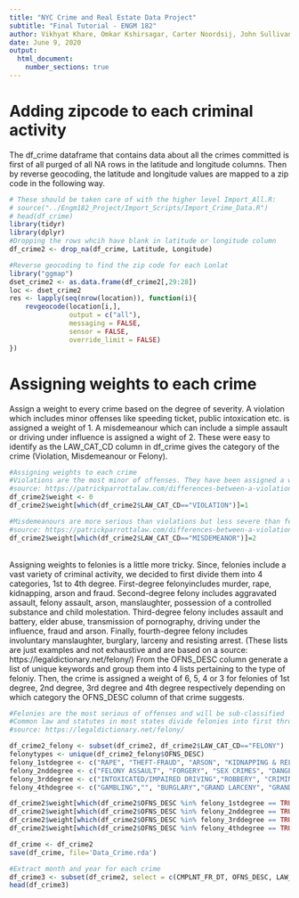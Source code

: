 ```yaml
---
title: "NYC Crime and Real Estate Data Project"
subtitle: "Final Tutorial - ENGM 182"
author: Vikhyat Khare, Omkar Kshirsagar, Carter Noordsij, John Sullivan
date: June 9, 2020
output:
  html_document:
    number_sections: true
---
```

# Adding zipcode to each criminal activity
The df_crime dataframe that contains data about all the crimes committed is first of all purged of all NA rows in the latitude and longitude columns. Then by reverse geocoding, the latitude and longitude values are mapped to a zip code in the following way.

```r
# These should be taken care of with the higher level Import_All.R:
# source("../Engm182_Project/Import_Scripts/Import_Crime_Data.R")
# head(df_crime)
library(tidyr)
library(dplyr)
#Dropping the rows whcih have blank in latitude or longitude column
df_crime2 <- drop_na(df_crime, Latitude, Longitude)

#Reverse geocoding to find the zip code for each Lonlat
library("ggmap")
dset_crime2 <- as.data.frame(df_crime2[,29:28]) 
loc <- dset_crime2
res <- lapply(seq(nrow(location)), function(i){ 
    revgeocode(location[i,], 
               output = c("all"), 
               messaging = FALSE, 
               sensor = FALSE, 
               override_limit = FALSE)
})
```

# Assigning weights to each crime
Assign a weight to every crime based on the degree of severity. A violation which includes minor offenses like speeding ticket, public intoxication etc. is assigned a weight of 1. A misdemeanour which can include a simple assault or driving under influence is assigned a wight of 2. These were easy to identify as the LAW_CAT_CD column in df_crime gives the category of the crime (Violation, Misdemeanour or Felony).

```r
#Assigning weights to each crime
#Violations are the most minor of offenses. They have been assigned a weight of 1
#source: https://patrickparrottalaw.com/differences-between-a-violation-a-misdemeanor-and-a-felony/
df_crime2$weight <- 0
df_crime2$weight[which(df_crime2$LAW_CAT_CD=="VIOLATION")]=1

#Misdemeanours are more serious than violations but less severe than felonies, they can carry up to a year in jail and have score of 2
#source: https://patrickparrottalaw.com/differences-between-a-violation-a-misdemeanor-and-a-felony/
df_crime2$weight[which(df_crime2$LAW_CAT_CD=="MISDEMEANOR")]=2
```
<br/>
Assigning weights to felonies is a little more tricky. Since, felonies include a vast variety of criminal activity, we decided to first divide them into 4 categories, 1st to 4th degree. First-degree felonyincludes murder, rape, kidnapping, arson and fraud. Second-degree felony includes aggravated assault, felony assault, arson, manslaughter, possession of a controlled substance and child molestation. Third-degree felony includes assault and battery, elder abuse, transmission of pornography, driving under the influence, fraud and arson. Finally, fourth-degree felony includes involuntary manslaughter, burglary, larceny and resisting arrest. (These lists are just examples and not exhaustive and are based on a source: https://legaldictionary.net/felony/) From the OFNS_DESC column generate a list of unique keywords and group them into 4 lists pertaining to the type of feloniy. Then, the crime is assigned a weight of 6, 5, 4 or 3 for felonies of 1st degree, 2nd degree, 3rd degree and 4th degree respectively depending on which category the OFNS_DESC column of that crime suggests.
```r
#Felonies are the most serious of offenses and will be sub-classified
#Common law and statutes in most states divide felonies into first through fourth degree felonies, each carrying decreasing penalties
#source: https://legaldictionary.net/felony/

df_crime2_felony <- subset(df_crime2, df_crime2$LAW_CAT_CD=="FELONY")
felonytypes <- unique(df_crime2_felony$OFNS_DESC)
felony_1stdegree <- c("RAPE", "THEFT-FRAUD", "ARSON", "KIDNAPPING & RELATED OFFENSES", "MURDER & NON-NEGL. MANSLAUGHTER", "KIDNAPPING", "KIDNAPPING AND RELATED OFFENSES", "NYS LAWS-UNCLASSIFIED FELONY" )
felony_2nddegree <- c("FELONY ASSAULT", "FORGERY", "SEX CRIMES", "DANGEROUS DRUGS", "DANGEROUS WEAPONS")
felony_3rddegree <- c("INTOXICATED/IMPAIRED DRIVING","ROBBERY", "CRIMINAL MISCHIEF & RELATED OF", "PROSTITUTION & RELATED OFFENSES")
felony_4thdegree <- c("GAMBLING","", "BURGLARY","GRAND LARCENY", "GRAND LARCENY OF MOTOR VEHICLE", "MISCELLANEOUS PENAL LAW", "POSSESSION OF STOLEN PROPERTY", "CHILD ABANDONMENT/NON SUPPORT", "HOMICIDE-NEGLIGENT-VEHICLE", "HOMICIDE-NEGLIGENT,UNCLASSIFIE", "ENDAN WELFARE INCOMP")

df_crime2$weight[which(df_crime2$OFNS_DESC %in% felony_1stdegree == TRUE)]=6
df_crime2$weight[which(df_crime2$OFNS_DESC %in% felony_2nddegree == TRUE)]=5
df_crime2$weight[which(df_crime2$OFNS_DESC %in% felony_3rddegree == TRUE)]=4
df_crime2$weight[which(df_crime2$OFNS_DESC %in% felony_4thdegree == TRUE)]=3

df_crime <- df_crime2
save(df_crime, file='Data_Crime.rda')

#Extract month and year for each crime
df_crime3 <- subset(df_crime2, select = c(CMPLNT_FR_DT, OFNS_DESC, LAW_CAT_CD, Longitude, Latitude, weight))
head(df_crime3)
```

